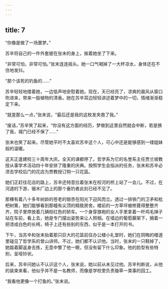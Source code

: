 ```yaml
---
---
---
```

title: 7
---



“你像是做了一场噩梦。”

苏辛将自己的一件外套披在张末的身上，挨着她坐了下来。

“非常可怕，非常可怕。”张末连连摇头。她一口气喝掉了一大杯凉水，身体还在不住地发抖。

“那个该死的钓鱼的……”

苏辛轻轻地搂着她，一边低声地安慰着她。现在，天已经亮了，凉爽的晨风从窗口吹进来，带来一股植物的清香。她在苏辛耳边轻轻讲述着梦中的一切，情绪渐渐稳定下来。

“就差那么一点，”张末说，“最后还是我的这枚发夹救了我。”

“废话，”苏辛笑了起来，“你没有这方面的经历，梦做到这里自然就会中断，若是换了我，城门已经不保了……”

张末也笑了起来。尽管她平时不太喜欢苏辛这个人，可心中还是能够感到一缕姐妹般的温暖。

这天正逢建校三十周年大庆。全天的课都停了。哲学系为它的名誉系主任贾兰坡教授从事学术活动四十年安排了隆重的庆典。按照学生会指派的任务，张末和苏辛必须去学校后门的花店为贾教授订购一只花篮。

她们正赶往花店的路上，苏辛还特意拉着张末在校河的桥上站了一会儿。不过，在河道的下游，锯木厂边上的那个垂钓者此刻已经不见了。

那棵有着八十多年树龄的苍老的银杏在阳光下迎风而立。透过一排铁门的卫矛和枇杷树篱，她们能够看到那幢有尖顶的精致房舍。楼前的一方草坪被修葺得整整齐齐，院子里停放着几辆棕红色的轿车。一个身穿旗袍的女人手里拿着一杆鸡毛掸子站在车前，看上去，她是专门摆出姿势来让人照相。在墙边的葡萄藤架下，搁着一把漆成白色的长椅，椅子上还有些别的东西，似乎是一本打开的书。

下午，当苏辛和张末抬着那只巨大的花篮前往办公楼小礼堂时，她们在阴晦的楼道里碰见了哲学系的曾山讲师。不过，她们都不认识他。当时，张末的一只鞋掉了，她踮着脚返身去拣，无意中瞥了他一眼，但没有留下什么印象。他的脸型有些特别，呈哑铃状。

后来，苏辛问她认不认识这个人，张末说，她以前从未见过他。苏辛判断说，从他的装束来看，他似乎并不是一名教师，而像是学校里负责锄草一类事的园工。

“我看他更像一个打鱼的。”张末说。